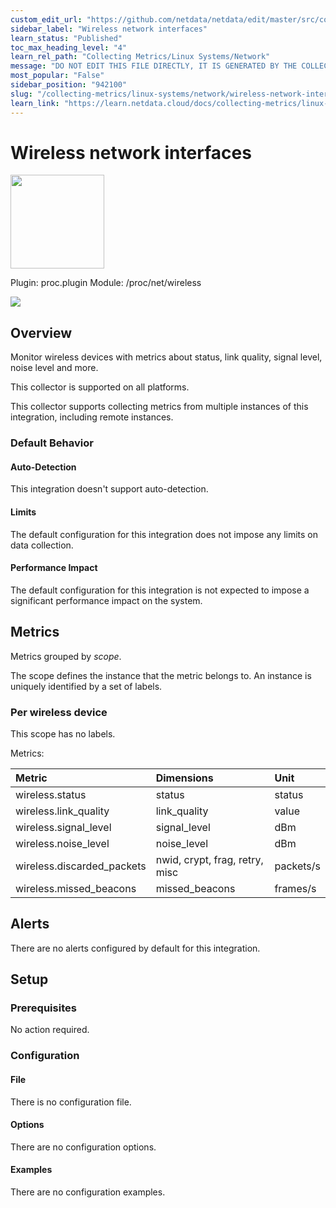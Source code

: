 ```yaml
---
custom_edit_url: "https://github.com/netdata/netdata/edit/master/src/collectors/proc.plugin/metadata.yaml"
sidebar_label: "Wireless network interfaces"
learn_status: "Published"
toc_max_heading_level: "4"
learn_rel_path: "Collecting Metrics/Linux Systems/Network"
message: "DO NOT EDIT THIS FILE DIRECTLY, IT IS GENERATED BY THE COLLECTOR'S metadata.yaml FILE"
most_popular: "False"
sidebar_position: "942100"
slug: "/collecting-metrics/linux-systems/network/wireless-network-interfaces"
learn_link: "https://learn.netdata.cloud/docs/collecting-metrics/linux-systems/network/wireless-network-interfaces"
---
```



# Wireless network interfaces


<img src="https://netdata.cloud/img/network-wired.svg" width="150"/>


Plugin: proc.plugin
Module: /proc/net/wireless

<img src="https://img.shields.io/badge/maintained%20by-Netdata-%2300ab44" />

## Overview

Monitor wireless devices with metrics about status, link quality, signal level, noise level and more.



This collector is supported on all platforms.

This collector supports collecting metrics from multiple instances of this integration, including remote instances.


### Default Behavior

#### Auto-Detection

This integration doesn't support auto-detection.

#### Limits

The default configuration for this integration does not impose any limits on data collection.

#### Performance Impact

The default configuration for this integration is not expected to impose a significant performance impact on the system.


## Metrics

Metrics grouped by *scope*.

The scope defines the instance that the metric belongs to. An instance is uniquely identified by a set of labels.



### Per wireless device



This scope has no labels.

Metrics:

| Metric | Dimensions | Unit |
|:------|:----------|:----|
| wireless.status | status | status |
| wireless.link_quality | link_quality | value |
| wireless.signal_level | signal_level | dBm |
| wireless.noise_level | noise_level | dBm |
| wireless.discarded_packets | nwid, crypt, frag, retry, misc | packets/s |
| wireless.missed_beacons | missed_beacons | frames/s |



## Alerts

There are no alerts configured by default for this integration.


## Setup

### Prerequisites

No action required.

### Configuration

#### File

There is no configuration file.
#### Options



There are no configuration options.

#### Examples
There are no configuration examples.


